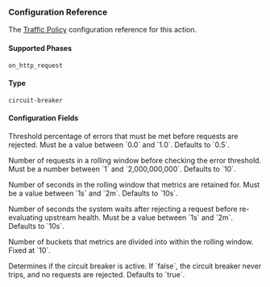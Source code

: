 
### Configuration Reference

The [Traffic Policy](/traffic-policy/) configuration
reference for this action.

#### Supported Phases

`on_http_request`

#### Type

`circuit-breaker`

#### Configuration Fields

<Config>
	<ConfigItem title="error_threshold" type="float" required={true}>
		<p>
			Threshold percentage of errors that must be met before requests are
			rejected. Must be a value between `0.0` and `1.0`. Defaults to `0.5`.
		</p>
	</ConfigItem>
	<ConfigItem title="volume_threshold" type="integer">
		<p>
			Number of requests in a rolling window before checking the error
			threshold. Must be a number between `1` and `2,000,000,000`. Defaults to
			`10`.
		</p>
	</ConfigItem>
	<ConfigItem title="window_duration" type="duration">
		<p>
			Number of seconds in the rolling window that metrics are retained for.
			Must be a value between `1s` and `2m`. Defaults to `10s`.
		</p>
	</ConfigItem>
	<ConfigItem title="tripped_duration" type="duration">
		<p>
			Number of seconds the system waits after rejecting a request before
			re-evaluating upstream health. Must be a value between `1s` and `2m`.
			Defaults to `10s`.
		</p>
	</ConfigItem>
	<ConfigItem title="num_buckets" type="integer">
		<p>
			Number of buckets that metrics are divided into within the rolling window.
			Fixed at `10`.
		</p>
	</ConfigItem>
	<ConfigItem title="enforce" type="boolean">
		<p>
			Determines if the circuit breaker is active. If `false`, the circuit
			breaker never trips, and no requests are rejected. Defaults to `true`.
		</p>
	</ConfigItem>
</Config>
